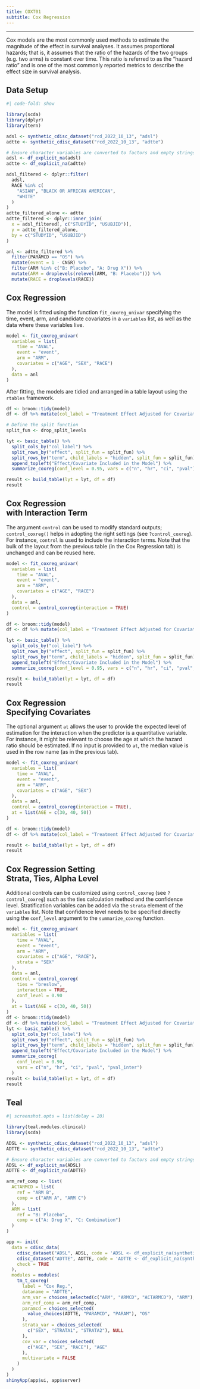 ```yaml
---
title: COXT01
subtitle: Cox Regression
---
```


------------------------------------------------------------------------

Cox models are the most commonly used methods to estimate the magnitude of the effect in survival analyses.
It assumes proportional hazards; that is, it assumes that the ratio of the hazards of the two groups (e.g. two arms) is constant over time.
This ratio is referred to as the "hazard ratio" and is one of the most commonly reported metrics to describe the effect size in survival analysis.

::: panel-tabset
## Data Setup

```r
#| code-fold: show

library(scda)
library(dplyr)
library(tern)

adsl <- synthetic_cdisc_dataset("rcd_2022_10_13", "adsl")
adtte <- synthetic_cdisc_dataset("rcd_2022_10_13", "adtte")

# Ensure character variables are converted to factors and empty strings and NAs are explicit missing levels.
adsl <- df_explicit_na(adsl)
adtte <- df_explicit_na(adtte)

adsl_filtered <- dplyr::filter(
  adsl,
  RACE %in% c(
    "ASIAN", "BLACK OR AFRICAN AMERICAN",
    "WHITE"
  )
)
adtte_filtered_alone <- adtte
adtte_filtered <- dplyr::inner_join(
  x = adsl_filtered[, c("STUDYID", "USUBJID")],
  y = adtte_filtered_alone,
  by = c("STUDYID", "USUBJID")
)

anl <- adtte_filtered %>%
  filter(PARAMCD == "OS") %>%
  mutate(event = 1 - CNSR) %>%
  filter(ARM %in% c("B: Placebo", "A: Drug X")) %>%
  mutate(ARM = droplevels(relevel(ARM, "B: Placebo"))) %>%
  mutate(RACE = droplevels(RACE))
```

## Cox Regression

The model is fitted using the function `fit_coxreg_univar` specifying the time, event, arm, and candidate covariates in a `variables` list, as well as the data where these variables live.

```r
model <- fit_coxreg_univar(
  variables = list(
    time = "AVAL",
    event = "event",
    arm = "ARM",
    covariates = c("AGE", "SEX", "RACE")
  ),
  data = anl
)
```

After fitting, the models are tidied and arranged in a table layout using the `rtables` framework.

```r
df <- broom::tidy(model)
df <- df %>% mutate(col_label = "Treatment Effect Adjusted for Covariate")

# Define the split function
split_fun <- drop_split_levels

lyt <- basic_table() %>%
  split_cols_by("col_label") %>%
  split_rows_by("effect", split_fun = split_fun) %>%
  split_rows_by("term", child_labels = "hidden", split_fun = split_fun) %>%
  append_topleft("Effect/Covariate Included in the Model") %>%
  summarize_coxreg(conf_level = 0.95, vars = c("n", "hr", "ci", "pval"))

result <- build_table(lyt = lyt, df = df)
result
```

## Cox Regression <br/> with Interaction Term

The argument `control` can be used to modify standard outputs; `control_coxreg()` helps in adopting the right settings (see `?control_coxreg`).
For instance, `control` is used to include the interaction terms.
Note that the bulk of the layout from the previous table (in the Cox Regression tab) is unchanged and can be reused here.

```r
model <- fit_coxreg_univar(
  variables = list(
    time = "AVAL",
    event = "event",
    arm = "ARM",
    covariates = c("AGE", "RACE")
  ),
  data = anl,
  control = control_coxreg(interaction = TRUE)
)

df <- broom::tidy(model)
df <- df %>% mutate(col_label = "Treatment Effect Adjusted for Covariate")

lyt <- basic_table() %>%
  split_cols_by("col_label") %>%
  split_rows_by("effect", split_fun = split_fun) %>%
  split_rows_by("term", child_labels = "hidden", split_fun = split_fun) %>%
  append_topleft("Effect/Covariate Included in the Model") %>%
  summarize_coxreg(conf_level = 0.95, vars = c("n", "hr", "ci", "pval", "pval_inter"))

result <- build_table(lyt = lyt, df = df)
result
```

## Cox Regression <br/> Specifying Covariates

The optional argument `at` allows the user to provide the expected level of estimation for the interaction when the predictor is a quantitative variable.
For instance, it might be relevant to choose the age at which the hazard ratio should be estimated.
If no input is provided to `at`, the median value is used in the row name (as in the previous tab).

```r
model <- fit_coxreg_univar(
  variables = list(
    time = "AVAL",
    event = "event",
    arm = "ARM",
    covariates = c("AGE", "SEX")
  ),
  data = anl,
  control = control_coxreg(interaction = TRUE),
  at = list(AGE = c(30, 40, 50))
)

df <- broom::tidy(model)
df <- df %>% mutate(col_label = "Treatment Effect Adjusted for Covariate")

result <- build_table(lyt = lyt, df = df)
result
```

## Cox Regression Setting <br/> Strata, Ties, Alpha Level

Additional controls can be customized using `control_coxreg` (see `?control_coxreg`) such as the ties calculation method and the confidence level.
Stratification variables can be added via the `strata` element of the `variables` list.
Note that confidence level needs to be specified directly using the `conf_level` argument to the `summarize_coxreg` function.

```r
model <- fit_coxreg_univar(
  variables = list(
    time = "AVAL",
    event = "event",
    arm = "ARM",
    covariates = c("AGE", "RACE"),
    strata = "SEX"
  ),
  data = anl,
  control = control_coxreg(
    ties = "breslow",
    interaction = TRUE,
    conf_level = 0.90
  ),
  at = list(AGE = c(30, 40, 50))
)
df <- broom::tidy(model)
df <- df %>% mutate(col_label = "Treatment Effect Adjusted for Covariate")
lyt <- basic_table() %>%
  split_cols_by("col_label") %>%
  split_rows_by("effect", split_fun = split_fun) %>%
  split_rows_by("term", child_labels = "hidden", split_fun = split_fun) %>%
  append_topleft("Effect/Covariate Included in the Model") %>%
  summarize_coxreg(
    conf_level = 0.90,
    vars = c("n", "hr", "ci", "pval", "pval_inter")
  )
result <- build_table(lyt = lyt, df = df)
result
```

## Teal

```r
#| screenshot.opts = list(delay = 20)

library(teal.modules.clinical)
library(scda)

ADSL <- synthetic_cdisc_dataset("rcd_2022_10_13", "adsl")
ADTTE <- synthetic_cdisc_dataset("rcd_2022_10_13", "adtte")

# Ensure character variables are converted to factors and empty strings and NAs are explicit missing levels.
ADSL <- df_explicit_na(ADSL)
ADTTE <- df_explicit_na(ADTTE)

arm_ref_comp <- list(
  ACTARMCD = list(
    ref = "ARM B",
    comp = c("ARM A", "ARM C")
  ),
  ARM = list(
    ref = "B: Placebo",
    comp = c("A: Drug X", "C: Combination")
  )
)

app <- init(
  data = cdisc_data(
    cdisc_dataset("ADSL", ADSL, code = 'ADSL <- df_explicit_na(synthetic_cdisc_dataset("rcd_2022_10_13", "adsl"))'),
    cdisc_dataset("ADTTE", ADTTE, code = 'ADTTE <- df_explicit_na(synthetic_cdisc_dataset("rcd_2022_10_13", "adtte"))'),
    check = TRUE
  ),
  modules = modules(
    tm_t_coxreg(
      label = "Cox Reg.",
      dataname = "ADTTE",
      arm_var = choices_selected(c("ARM", "ARMCD", "ACTARMCD"), "ARM"),
      arm_ref_comp = arm_ref_comp,
      paramcd = choices_selected(
        value_choices(ADTTE, "PARAMCD", "PARAM"), "OS"
      ),
      strata_var = choices_selected(
        c("SEX", "STRATA1", "STRATA2"), NULL
      ),
      cov_var = choices_selected(
        c("AGE", "SEX", "RACE"), "AGE"
      ),
      multivariate = FALSE
    )
  )
)
shinyApp(app$ui, app$server)
```
:::
